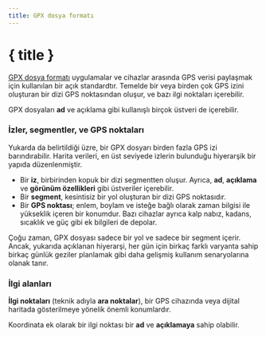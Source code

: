 ```yaml
---
title: GPX dosya formatı
---
```


<script>
</script>

# { title }

<a href="https://www.topografix.com/gpx.asp" target="_blank">GPX dosya formatı</a> uygulamalar ve cihazlar arasında GPS verisi paylaşmak için kullanılan bir açık standardtır.
Temelde bir veya birden çok GPS izini oluşturan bir dizi GPS noktasından oluşur, ve bazı ilgi noktaları içerebilir.

GPX dosyaları **ad** ve açıklama gibi kullanışlı birçok üstveri de içerebilir.

### <Waypoints size="16" class="inline-block" style="margin-bottom: 2px" /> İzler, segmentler, ve GPS noktaları

Yukarda da belirtildiği üzre, bir GPX dosyarı birden fazla GPS izi barındırabilir.
Harita verileri, en üst seviyede izlerin bulunduğu hiyerarşik bir yapıda düzenlenmiştir.

- Bir **iz**, birbirinden kopuk bir dizi segmentten oluşur.
  Ayrıca, **ad**, **açıklama** ve **görünüm özellikleri** gibi üstveriler içerebilir.
- Bir **segment**, kesintisiz bir yol oluşturan bir dizi GPS noktasıdır.
- Bir **GPS noktası**; enlem, boylam ve isteğe bağlı olarak zaman bilgisi ile yükseklik içeren bir konumdur.
  Bazı cihazlar ayrıca kalp nabız, kadans, sıcaklık ve güç gibi ek bilgileri de depolar.

Çoğu zaman, GPX dosyası sadece bir yol ve sadece bir segment içerir.
Ancak, yukarıda açıklanan hiyerarşi, her gün için birkaç farklı varyanta sahip birkaç günlük geziler planlamak gibi daha gelişmiş kullanım senaryolarına olanak tanır.

### <MapPin size="16" class="inline-block" style="margin-bottom: 2px" /> İlgi alanları

**İlgi noktaları** (teknik adıyla **ara noktalar**), bir GPS cihazında veya dijital haritada gösterilmeye yönelik önemli konumlardır.

Koordinata ek olarak bir ilgi noktası bir **ad** ve **açıklamaya** sahip olabilir.
